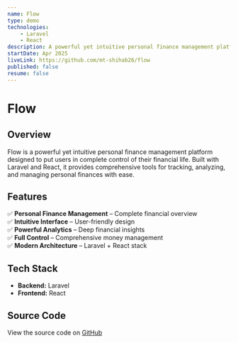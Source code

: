 ```yaml
---
name: Flow
type: demo
technologies:
    - Laravel
    - React
description: A powerful yet intuitive personal finance management platform that puts you in control of your money with Laravel & React
startDate: Apr 2025
liveLink: https://github.com/mt-shihab26/flow
published: false
resume: false
---
```


# **Flow**

## **Overview**

Flow is a powerful yet intuitive personal finance management platform designed to put users in complete control of their financial life. Built with Laravel and React, it provides comprehensive tools for tracking, analyzing, and managing personal finances with ease.

## **Features**

✅ **Personal Finance Management** – Complete financial overview  
✅ **Intuitive Interface** – User-friendly design  
✅ **Powerful Analytics** – Deep financial insights  
✅ **Full Control** – Comprehensive money management  
✅ **Modern Architecture** – Laravel + React stack

## **Tech Stack**

- **Backend:** Laravel
- **Frontend:** React

## **Source Code**

View the source code on [GitHub](https://github.com/mt-shihab26/flow)